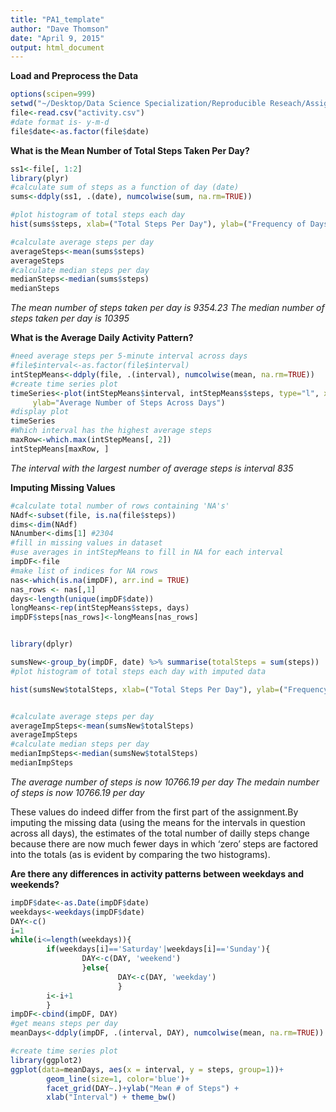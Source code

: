 ```yaml
---
title: "PA1_template"
author: "Dave Thomson"
date: "April 9, 2015"
output: html_document
---
```



**Load and Preprocess the Data**
```r
options(scipen=999)
setwd("~/Desktop/Data Science Specialization/Reproducible Reseach/Assignment 1")
file<-read.csv("activity.csv")
#date format is- y-m-d
file$date<-as.factor(file$date)
```
**What is the Mean Number of Total Steps Taken Per Day?**
```r
ss1<-file[, 1:2]
library(plyr)
#calculate sum of steps as a function of day (date)
sums<-ddply(ss1, .(date), numcolwise(sum, na.rm=TRUE))

#plot histogram of total steps each day
hist(sums$steps, xlab=("Total Steps Per Day"), ylab=("Frequency of Days"), breaks=20, main=("Histogram of Total Steps Per Day"))

#calculate average steps per day
averageSteps<-mean(sums$steps)
averageSteps
#calculate median steps per day
medianSteps<-median(sums$steps)
medianSteps
```
*The mean number of steps taken per day is 9354.23*
*The median number of steps taken per day is 10395*

**What is the Average Daily Activity Pattern?**
```r
#need average steps per 5-minute interval across days
#file$interval<-as.factor(file$interval)
intStepMeans<-ddply(file, .(interval), numcolwise(mean, na.rm=TRUE))
#create time series plot
timeSeries<-plot(intStepMeans$interval, intStepMeans$steps, type="l", xlab="Time Interval",
     ylab="Average Number of Steps Across Days")
#display plot
timeSeries
#Which interval has the highest average steps
maxRow<-which.max(intStepMeans[, 2])
intStepMeans[maxRow, ]
```
*The interval with the largest number of average steps is interval 835*

**Imputing Missing Values**
```r
#calculate total number of rows containing 'NA's'
NAdf<-subset(file, is.na(file$steps))
dims<-dim(NAdf)
NAnumber<-dims[1] #2304
#fill in missing values in dataset
#use averages in intStepMeans to fill in NA for each interval 
impDF<-file
#make list of indices for NA rows
nas<-which(is.na(impDF), arr.ind = TRUE)
nas_rows <- nas[,1]
days<-length(unique(impDF$date))
longMeans<-rep(intStepMeans$steps, days)
impDF$steps[nas_rows]<-longMeans[nas_rows]


library(dplyr)

sumsNew<-group_by(impDF, date) %>% summarise(totalSteps = sum(steps))
#plot histogram of total steps each day with imputed data

hist(sumsNew$totalSteps, xlab=("Total Steps Per Day"), ylab=("Frequency of Days"), breaks=20, main=("Histogram of Total Steps Per Day"))


#calculate average steps per day
averageImpSteps<-mean(sumsNew$totalSteps)
averageImpSteps
#calculate median steps per day
medianImpSteps<-median(sumsNew$totalSteps)
medianImpSteps

```

*The average number of steps is now 10766.19 per day*
*The medain number of steps is now 10766.19 per day*

These values do indeed differ from the first part of the assignment.By imputing the missing data (using the means for the intervals in question across all days), the estimates of the total number of dailly steps change because there are now much fewer days in which 'zero' steps are factored into the totals (as is evident by comparing the two histograms).

**Are there any differences in activity patterns between weekdays and weekends?**
```r
impDF$date<-as.Date(impDF$date)
weekdays<-weekdays(impDF$date)
DAY<-c()
i=1
while(i<=length(weekdays)){
        if(weekdays[i]=='Saturday'|weekdays[i]=='Sunday'){
                DAY<-c(DAY, 'weekend')
                }else{
                        DAY<-c(DAY, 'weekday')
                        }
        i<-i+1
        }
impDF<-cbind(impDF, DAY)
#get means steps per day
meanDays<-ddply(impDF, .(interval, DAY), numcolwise(mean, na.rm=TRUE))

#create time series plot
library(ggplot2)
ggplot(data=meanDays, aes(x = interval, y = steps, group=1))+
        geom_line(size=1, color='blue')+
        facet_grid(DAY~.)+ylab("Mean # of Steps") + 
        xlab("Interval") + theme_bw() 


```

